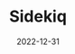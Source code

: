 ---
title: "Sidekiq"
redirect: https://blog.gojek.io/how-we-use-sidekiq-to-process-background-jobs/
date: 2022-12-31
description: "Sidekiq"
tags:
  - Software
  - Ruby on Rails
  - Ruby
---